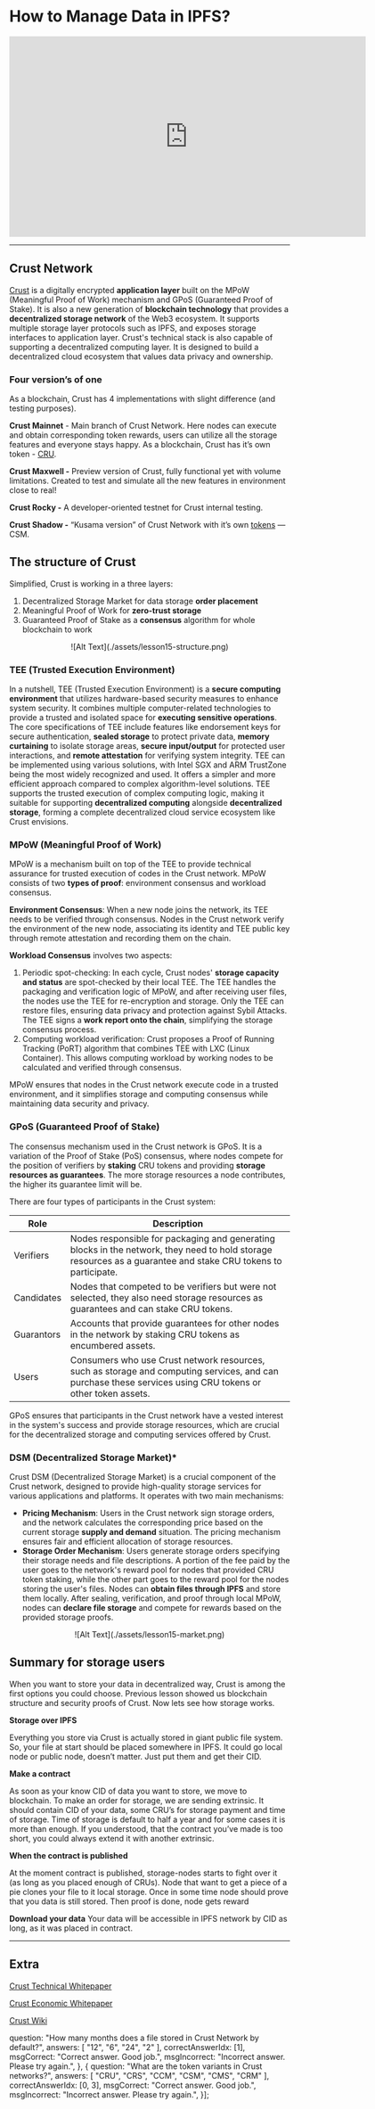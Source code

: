 # How to Manage Data in IPFS?

<center>
<iframe width="640" height="360"
    src="https://www.youtube.com/embed/zgjOHP7pmiA?fs=2&autoplay=0" frameborder="0"
    allow="fullscreen; accelerometer; autoplay; clipboard-write; encrypted-media; gyroscope; picture-in-picture" allowfullscreen></iframe>
</center>
<hr/>


## **Crust Network**

[Crust](https://crust.network/) is a digitally encrypted **application layer** built on the MPoW (Meaningful Proof of Work) mechanism and GPoS (Guaranteed Proof of Stake). It is also a new generation of **blockchain technology** that provides a **decentralized storage network** of the Web3 ecosystem. It supports multiple storage layer protocols such as IPFS, and exposes storage interfaces to application layer. Crust's technical stack is also capable of supporting a decentralized computing layer. It is designed to build a decentralized cloud ecosystem that values data privacy and ownership.

### Four version’s of one

As a blockchain, Crust has 4 implementations with slight difference (and testing purposes).

**Crust Mainnet** - Main branch of Crust Network. Here nodes can execute and obtain corresponding token rewards, users can utilize all the storage features and everyone stays happy. As a blockchain, Crust has it’s own token - [CRU](https://coinmarketcap.com/currencies/crustnetwork/).

**Crust Maxwell -** Preview version of Crust, fully functional yet with volume limitations. Created to test and simulate all the new features in environment close to real!

**Crust Rocky -** A developer-oriented testnet for Crust internal testing.

**Crust Shadow -** “Kusama version” of Crust Network with it’s own [tokens](https://coinmarketcap.com/currencies/crust-shadow/) — CSM.

## **The structure of Crust**

Simplified, Crust is working in a three layers:

1. Decentralized Storage Market for data storage **order placement**
2. Meaningful Proof of Work for **zero-trust storage**
3. Guaranteed Proof of Stake as a **consensus** algorithm for whole blockchain to work

<center>
![Alt Text](./assets/lesson15-structure.png)
</center>

### TEE (Trusted Execution Environment)

In a nutshell, TEE (Trusted Execution Environment) is a **secure computing environment** that utilizes hardware-based security measures to enhance system security. It combines multiple computer-related technologies to provide a trusted and isolated space for **executing sensitive operations**. The core specifications of TEE include features like endorsement keys for secure authentication, **sealed storage** to protect private data, **memory curtaining** to isolate storage areas, **secure input/output** for protected user interactions, and **remote attestation** for verifying system integrity.
TEE can be implemented using various solutions, with Intel SGX and ARM TrustZone being the most widely recognized and used. It offers a simpler and more efficient approach compared to complex algorithm-level solutions. TEE supports the trusted execution of complex computing logic, making it suitable for supporting **decentralized computing** alongside **decentralized storage**, forming a complete decentralized cloud service ecosystem like Crust envisions.

### MPoW (Meaningful Proof of Work)

MPoW is a mechanism built on top of the TEE  to provide technical assurance for trusted execution of codes in the Crust network. MPoW consists of two **types of proof**: environment consensus and workload consensus.

**Environment Consensus**: When a new node joins the network, its TEE needs to be verified through consensus. Nodes in the Crust network verify the environment of the new node, associating its identity and TEE public key through remote attestation and recording them on the chain.

**Workload Consensus** involves two aspects:

1. Periodic spot-checking: In each cycle, Crust nodes' **storage capacity and status** are spot-checked by their local TEE. The TEE handles the packaging and verification logic of MPoW, and after receiving user files, the nodes use the TEE for re-encryption and storage. Only the TEE can restore files, ensuring data privacy and protection against Sybil Attacks. The TEE signs a **work report onto the chain**, simplifying the storage consensus process.
2. Computing workload verification: Crust proposes a Proof of Running Tracking (PoRT) algorithm that combines TEE with LXC (Linux Container). This allows computing workload by working nodes to be calculated and verified through consensus.

MPoW ensures that nodes in the Crust network execute code in a trusted environment, and it simplifies storage and computing consensus while maintaining data security and privacy.

### GPoS (Guaranteed Proof of Stake)

The consensus mechanism used in the Crust network is GPoS. It is a variation of the Proof of Stake (PoS) consensus, where nodes compete for the position of verifiers by **staking** CRU tokens and providing **storage resources as guarantees**. The more storage resources a node contributes, the higher its guarantee limit will be.

There are four types of participants in the Crust system:

| Role | Description |
| --- | --- |
| Verifiers | Nodes responsible for packaging and generating blocks in the network, they need to hold storage resources as a guarantee and stake CRU tokens to participate. |
| Candidates | Nodes that competed to be verifiers but were not selected, they also need storage resources as guarantees and can stake CRU tokens. |
| Guarantors | Accounts that provide guarantees for other nodes in the network by staking CRU tokens as encumbered assets. |
| Users | Consumers who use Crust network resources, such as storage and computing services, and can purchase these services using CRU tokens or other token assets. |

GPoS ensures that participants in the Crust network have a vested interest in the system's success and provide storage resources, which are crucial for the decentralized storage and computing services offered by Crust.

### DSM (Decentralized Storage Market)*

Crust DSM (Decentralized Storage Market) is a crucial component of the Crust network, designed to provide high-quality storage services for various applications and platforms. It operates with two main mechanisms:

- **Pricing Mechanism**:
Users in the Crust network sign storage orders, and the network calculates the corresponding price based on the current storage **supply and demand** situation. The pricing mechanism ensures fair and efficient allocation of storage resources.
- **Storage Order Mechanism**:
Users generate storage orders specifying their storage needs and file descriptions. A portion of the fee paid by the user goes to the network's reward pool for nodes that provided CRU token staking, while the other part goes to the reward pool for the nodes storing the user's files. Nodes can **obtain files through IPFS** and store them locally. After sealing, verification, and proof through local MPoW, nodes can **declare file storage** and compete for rewards based on the provided storage proofs.

<center>
![Alt Text](./assets/lesson15-market.png)
</center>

## **Summary for storage users**

When you want to store your data in decentralized way, Crust is among the first options you could choose. Previous lesson showed us blockchain structure and security proofs of Crust. Now lets see how storage works.

**Storage over IPFS**

Everything you store via Crust is actually stored in giant public file system. So, your file at start should be placed somewhere in IPFS. It could go local node or public node, doesn’t matter. Just put them and get their CID.

**Make a contract**

As soon as your know CID of data you want to store, we move to blockchain. To make an order for storage, we are sending extrinsic. It should contain CID of your data, some CRU’s for storage payment and time of storage. Time of storage is default to half a year and for some cases it is more than enough. If you understood, that the contract you’ve made is too short, you could always extend it with another extrinsic.

**When the contract is published**

At the moment contract is published, storage-nodes starts to fight over it (as long as you placed enough of CRUs). Node that want to get a piece of a pie clones your file to it local storage. Once in some time node should prove that you data is still stored. Then proof is done, node gets reward

**Download your data**
Your data will be accessible in IPFS network by CID as long, as it was placed in contract.

<hr/>

## **Extra**

[Crust Technical Whitepaper](https://ipfs.io/ipfs/QmP9WqDYhreSuv5KJWzWVKZXJ4hc7y9fUdwC4u23SmqL6t)

[Crust Economic Whitepaper](https://ipfs.io/ipfs/QmRYJN6V5BzwnXp7A2Avcp5WXkgzyunQwqP3Es2Q789phF)

[Crust Wiki](https://wiki.crust.network/docs/en/crustOverview.html)



  question: "How many months does a file stored in Crust Network by default?",
  answers: [
    "12",
    "6",
    "24",
    "2"
  ],
  correctAnswerIdx: [1],
  msgCorrect: "Correct answer. Good job.",
  msgIncorrect: "Incorrect answer. Please try again.",
},
{
  question: "What are the token variants in Crust networks?",
  answers: [
    "CRU",
    "CRS",
    "CCM",
    "CSM",
    "CMS",
    "CRM"
  ],
  correctAnswerIdx: [0, 3],
  msgCorrect: "Correct answer. Good job.",
  msgIncorrect: "Incorrect answer. Please try again.",
}];


<Quiz quizItem={questions[0]} />
<Quiz quizItem={questions[1]} />